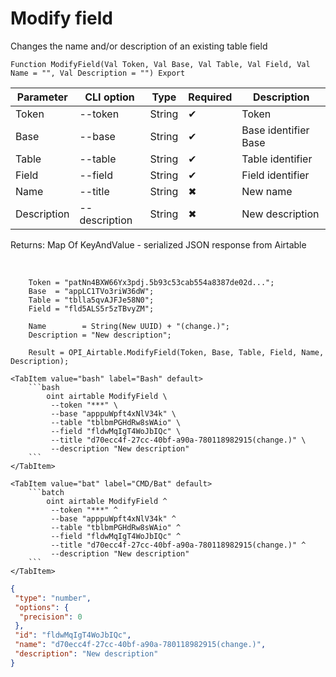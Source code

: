 ﻿---
sidebar_position: 2
description: Modify field and other functions to work with Airtable in the Open Integration Package, a free open-source integration library for 1C:Enterprise 8, OneScript and CLI
keywords: [1C, 1С, 1С:Enterprise, 1С:Enterprise 8.3, API, Integration, Services, Exchange, OneScript, CLI, Airtable]
---


# Modify field
 Changes the name and/or description of an existing table field



`Function ModifyField(Val Token, Val Base, Val Table, Val Field, Val Name = "", Val Description = "") Export`

  | Parameter | CLI option | Type | Required | Description |
  |-|-|-|-|-|
  | Token | --token | String | &#x2714; | Token |
  | Base | --base | String | &#x2714; | Base identifier Base |
  | Table | --table | String | &#x2714; | Table identifier |
  | Field | --field | String | &#x2714; | Field identifier |
  | Name | --title | String | &#x2716; | New name |
  | Description | --description | String | &#x2716; | New description |

  
  Returns:  Map Of KeyAndValue - serialized JSON response from Airtable

<br/>



```bsl title="1C:Enterprise/OneScript code example"
    Token = "patNn4BXW66Yx3pdj.5b93c53cab554a8387de02d...";
    Base  = "appLC1TVo3riW36dW";
    Table = "tblla5qvAJFJe58N0";
    Field = "fld5ALS5r5zTBvyZM";

    Name        = String(New UUID) + "(change.)";
    Description = "New description";

    Result = OPI_Airtable.ModifyField(Token, Base, Table, Field, Name, Description);
```
 

 <Tabs>
  
    <TabItem value="bash" label="Bash" default>
        ```bash
            oint airtable ModifyField \
             --token "***" \
             --base "apppuWpft4xNlV34k" \
             --table "tblbmPGHdRw8sWAio" \
             --field "fldwMqIgT4WoJbIQc" \
             --title "d70ecc4f-27cc-40bf-a90a-780118982915(change.)" \
             --description "New description"
        ```
    </TabItem>
  
    <TabItem value="bat" label="CMD/Bat" default>
        ```batch
            oint airtable ModifyField ^
             --token "***" ^
             --base "apppuWpft4xNlV34k" ^
             --table "tblbmPGHdRw8sWAio" ^
             --field "fldwMqIgT4WoJbIQc" ^
             --title "d70ecc4f-27cc-40bf-a90a-780118982915(change.)" ^
             --description "New description"
        ```
    </TabItem>
</Tabs>


```json title="Result"
{
 "type": "number",
 "options": {
  "precision": 0
 },
 "id": "fldwMqIgT4WoJbIQc",
 "name": "d70ecc4f-27cc-40bf-a90a-780118982915(change.)",
 "description": "New description"
}
```
